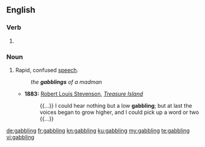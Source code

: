 ==English==

===Verb===
{{head|en|present participle}}

# {{present participle of|gabble|lang=en}}

===Noun===
{{en-noun}}

# Rapid, confused [[speech]].
#: ''the '''gabblings''' of a madman''
#* '''1883:''' [[w:Robert Louis Stevenson|Robert Louis Stevenson]], ''[[w:Treasure Island|Treasure Island]]''
#*: {{...}} I could hear nothing but a low '''gabbling'''; but at last the voices began to grow higher, and I could pick up a word or two {{...}}

[[de:gabbling]]
[[fr:gabbling]]
[[kn:gabbling]]
[[ku:gabbling]]
[[my:gabbling]]
[[te:gabbling]]
[[vi:gabbling]]